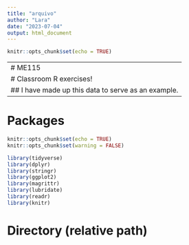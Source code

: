 ```yaml
---
title: "arquivo"
author: "Lara"
date: "2023-07-04"
output: html_document
---
```


```r
knitr::opts_chunk$set(echo = TRUE)
```

-----------------------------------------------------------------------------------------------
# ME115
# Classroom R exercises!
## I have made up this data to serve as an example.
-----------------------------------------------------------------------------------------------

# Packages
```r
knitr::opts_chunk$set(echo = TRUE)
knitr::opts_chunk$set(warning = FALSE)

library(tidyverse)
library(dplyr)
library(stringr)
library(ggplot2)
library(magrittr)
library(lubridate)
library(readr)
library(knitr)
```

# Directory (relative path)
```r

```
